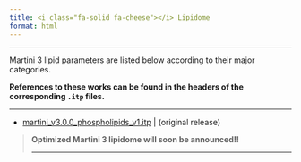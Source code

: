 ```yaml
---
title: <i class="fa-solid fa-cheese"></i> Lipidome
format: html
---
```


<hr>

Martini 3 lipid parameters are listed below according to their major categories. 

**References to these works can be found in the headers of the corresponding `.itp` files.**

<hr>

- [martini_v3.0.0_phospholipids_v1.itp](https://martini-library.s3.us-east-2.amazonaws.com/ff_parameters/martini3/martini_v3.0.0_phospholipids_v1.itp) | (original release)

> **Optimized Martini 3 lipidome will soon be announced!!**
<hr>